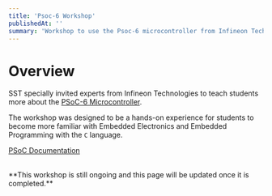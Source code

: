 ```yaml
---
title: 'Psoc-6 Workshop'
publishedAt: ''
summary: 'Workshop to use the Psoc-6 microcontroller from Infineon Technologies'
---
```


# Overview

SST specially invited experts from Infineon Technologies to teach students more about the [PSoC-6 Microcontroller](https://www.infineon.com/cms/en/product/microcontroller/32-bit-psoc-arm-cortex-microcontroller/psoc-6-32-bit-arm-cortex-m4-mcu/). 

The workshop was designed to be a hands-on experience for students to become more familiar with Embedded Electronics and Embedded Programming with the `C` language. 

[PSoC Documentation](file:///Users/kliftoncheng/Documents/Coding/PSoC/PSoC-6/mtb_shared/mtb-hal-cat1/release-v2.6.0/docs/html/index.html)


<br/>
**This workshop is still ongoing and this page will be updated once it is completed.**
